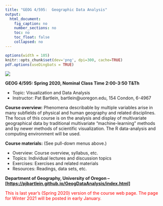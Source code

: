 ```yaml
---
title: "GEOG 4/595:  Geographic Data Analysis"
output: 
  html_document:
    fig_caption: no
    number_sections: no
    toc: no
    toc_float: false
    collapsed: no
---
```


```r
options(width = 105)
knitr::opts_chunk$set(dev='png', dpi=300, cache=TRUE)
pdf.options(useDingbats = TRUE)
```

![](images/annp.png)

**GEOG 4/595: Spring 2020, Nominal Class Time 2:00-3:50 T&Th**

- Topic:  Visualization and Data Analysis
- Instructor:  Pat Bartlein, bartlein@uoregon.edu, 154 Condon, 6-4967

**Course overview:**  Phenomena describable by multiple variables arise in many subfields of physical and human geography and related disciplines.  The focus of this course is on the analysis and display of multivariate geographical data by traditional multivariate "machine-learning" methods and by newer methods of scientific visualization.  The R data-analysis and computing environment will be used.

**Course materials:** (See pull-down menus above.)  

- Overview:  Course overview, syllabus, etc.
- Topics:  Individual lectures and discussion topics
- Exercises:  Exercises and related materials
- Resources:  Readings, data sets, etc.
  
**Department of Geography, University of Oregon  -- 
[[https://pjbartlein.github.io/GeogDataAnalysis/index.html]](https://pjbartlein.github.io/GeogDataAnalysis/index.html)**

<p><span style="color: #FF0000;">This is last year's (Spring 2020) version of the course web page.  The page for Winter 2021 will be posted in early January.</span></p>